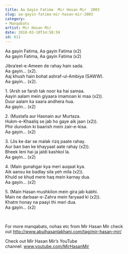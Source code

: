 ```yaml
---
title: Aa Gayin Fatima  Mir Hasan Mir  2003
slug: aa-gayin-fatima-mir-hasan-mir-2003
category: 
- Manqabats
artist: Mir Hasan Mir
date: 2018-03-10T14:58:59
id: 611
---
```


<p>Aa gayin Fatima, Aa gayin Fatima (x2)<br />
Aa gayin Fatima, Aa gayin Fatima (x2)</p>
<p>Jibra’eel-e-Ameen de rahay hain sada.<br />
Aa gayin… (x2).<br />
Aaj khush hain bohat ashraf-ul-Ambiya (SAWW).<br />
Aa gayin… (x2).</p>
<p>1. (Arsh se farsh tak noor ka hai samaa.<br />
Aayin aalam mein giyaara imamoan ki maa (x2)).<br />
Duur aalam ka saara andhera hua.<br />
Aa gayin… (x2)</p>
<p>2. (Mustafa aur Hasnain aur Murtaza.<br />
Hukm-e-Khaaliq se jab ho gaye aik jaan (x2)).<br />
Phir durodon ki baarish mein zair-e-kisa.<br />
Aa gayin… (x2)</p>
<p>3. (Jis ke dar se malak rizq paate rahay.<br />
Aur ban ban ke khayyaat aate rahay (x2)).<br />
Bheek leni hai ja jaldi kashkol la.<br />
Aa gayin… (x2)</p>
<p>4. (Main gunahgar kya meri auqaat kya.<br />
Aik aansu ke badlay sila yeh mila (x2)).<br />
Khuld se khud mere haq mein karnay dua.<br />
Aa gayin… (x2)</p>
<p>5. (Main Hasan mushkilon mein gira jab kabhi.<br />
Main ne darbaar-e-Zahra mein faryaad ki (x2)).<br />
Khatm honay na paayi thi meri dua.<br />
Aa gayin… (x2)</p>
<p> </p>
<p>For more manqabats, nohas etc from Mir Hasan Mir check out <a href="http://www.abulhasanlakhani.com/tag/mir-hasan-mir/">http://www.abulhasanlakhani.com/tag/mir-hasan-mir/</a></p>
<p>Check out Mir Hasan Mir’s YouTube channel: <a href="http://www.youtube.com/MirHasanMir">www.youtube.com/MirHasanMir</a></p>